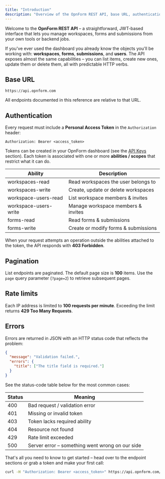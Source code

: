 ```yaml
---
title: "Introduction"
description: "Overview of the OpnForm REST API, base URL, authentication, and rate limits."
---
```


Welcome to the **OpnForm REST API** – a straightforward, JWT-based interface that lets you manage workspaces, forms and submissions from your own tools or backend jobs.

If you've ever used the dashboard you already know the objects you'll be working with: **workspaces**, **forms**, **submissions**, and **users**. The API exposes almost the same capabilities – you can list items, create new ones, update them or delete them, all with predictable HTTP verbs.

## Base URL

```text
https://api.opnform.com
```

All endpoints documented in this reference are relative to that URL.

## Authentication

Every request must include a **Personal Access Token** in the `Authorization` header:

```http
Authorization: Bearer <access_token>
```

Tokens can be created in your OpnForm dashboard (see the [API Keys](./api-keys) section). Each token is associated with one or more **abilities / scopes** that restrict what it can do.

| Ability | Description |
|---------|-------------|
| workspaces-read | Read workspaces the user belongs to |
| workspaces-write | Create, update or delete workspaces |
| workspace-users-read | List workspace members & invites |
| workspace-users-write | Manage workspace members & invites |
| forms-read | Read forms & submissions |
| forms-write | Create or modify forms & submissions |

When your request attempts an operation outside the abilities attached to the token, the API responds with **403 Forbidden**.

## Pagination

List endpoints are paginated. The default page size is **100** items. Use the `page` query parameter (`?page=2`) to retrieve subsequent pages.

## Rate limits

Each IP address is limited to **100 requests per minute**. Exceeding the limit returns **429 Too Many Requests**.

## Errors

Errors are returned in JSON with an HTTP status code that reflects the problem:

```json
{
  "message": "Validation failed.",
  "errors": {
    "title": ["The title field is required."]
  }
}
```

See the status-code table below for the most common cases:

| Status | Meaning |
|--------|---------|
| 400 | Bad request / validation error |
| 401 | Missing or invalid token |
| 403 | Token lacks required ability |
| 404 | Resource not found |
| 429 | Rate limit exceeded |
| 500 | Server error – something went wrong on our side |

That's all you need to know to get started – head over to the endpoint sections or grab a token and make your first call:

```bash
curl -H "Authorization: Bearer <access_token>" https://api.opnform.com/open/workspaces
```
